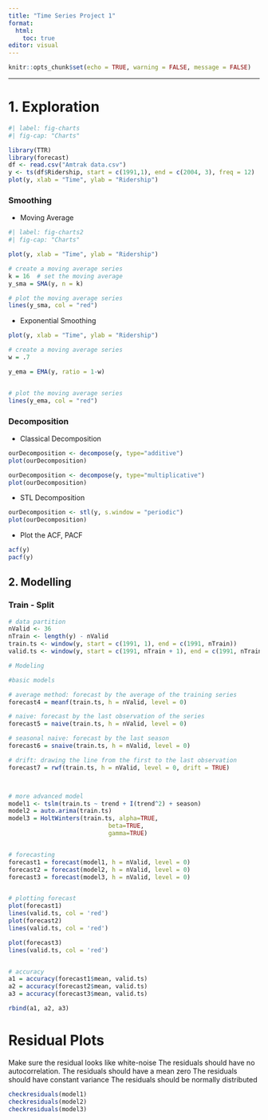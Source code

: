 ```yaml
---
title: "Time Series Project 1"
format: 
  html: 
    toc: true
editor: visual
---
```


```r
knitr::opts_chunk$set(echo = TRUE, warning = FALSE, message = FALSE)
```

------------------------------------------------------------------------


# 1. Exploration

```r
#| label: fig-charts
#| fig-cap: "Charts"

library(TTR)
library(forecast)
df <- read.csv("Amtrak data.csv")
y <- ts(df$Ridership, start = c(1991,1), end = c(2004, 3), freq = 12)
plot(y, xlab = "Time", ylab = "Ridership")
```

### Smoothing 

- Moving Average

```r
#| label: fig-charts2
#| fig-cap: "Charts"

plot(y, xlab = "Time", ylab = "Ridership")

# create a moving average series
k = 16  # set the moving average 
y_sma = SMA(y, n = k)

# plot the moving average series
lines(y_sma, col = "red")
```

- Exponential Smoothing

```r
plot(y, xlab = "Time", ylab = "Ridership")

# create a moving average series
w = .7

y_ema = EMA(y, ratio = 1-w)


# plot the moving average series
lines(y_ema, col = "red")
```
### Decomposition

- Classical Decomposition

```r
ourDecomposition <- decompose(y, type="additive")
plot(ourDecomposition)
```


```r
ourDecomposition <- decompose(y, type="multiplicative")
plot(ourDecomposition)
```

-  STL Decomposition

```r
ourDecomposition <- stl(y, s.window = "periodic")
plot(ourDecomposition)
```

- Plot the ACF, PACF

```r
acf(y)
pacf(y)
```

## 2. Modelling

### Train - Split

```r


# data partition
nValid <- 36
nTrain <- length(y) - nValid
train.ts <- window(y, start = c(1991, 1), end = c(1991, nTrain))
valid.ts <- window(y, start = c(1991, nTrain + 1), end = c(1991, nTrain + nValid))

# Modeling

#basic models

# average method: forecast by the average of the training series
forecast4 = meanf(train.ts, h = nValid, level = 0)

# naive: forecast by the last observation of the series
forecast5 = naive(train.ts, h = nValid, level = 0)

# seasonal naive: forecast by the last season
forecast6 = snaive(train.ts, h = nValid, level = 0)

# drift: drawing the line from the first to the last observation
forecast7 = rwf(train.ts, h = nValid, level = 0, drift = TRUE)



# more advanced model
model1 <- tslm(train.ts ~ trend + I(trend^2) + season)
model2 = auto.arima(train.ts)
model3 = HoltWinters(train.ts, alpha=TRUE, 
                            beta=TRUE, 
                            gamma=TRUE)


# forecasting
forecast1 = forecast(model1, h = nValid, level = 0)
forecast2 = forecast(model2, h = nValid, level = 0)
forecast3 = forecast(model3, h = nValid, level = 0)


# plotting forecast
plot(forecast1)
lines(valid.ts, col = 'red')
plot(forecast2)
lines(valid.ts, col = 'red')

plot(forecast3)
lines(valid.ts, col = 'red')


# accuracy
a1 = accuracy(forecast1$mean, valid.ts)
a2 = accuracy(forecast2$mean, valid.ts)
a3 = accuracy(forecast3$mean, valid.ts)

rbind(a1, a2, a3)
```

# Residual Plots

Make sure the residual looks like white-noise
The residuals should have no autocorrelation.
The residuals should have a mean zero
The residuals should have constant variance
The residuals should be normally distributed


```r
checkresiduals(model1)
checkresiduals(model2)
checkresiduals(model3)
```


